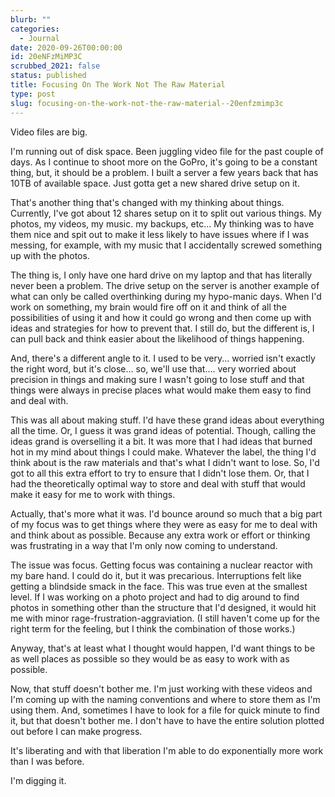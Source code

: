 ```yaml
---
blurb: ""
categories:
  - Journal
date: 2020-09-26T00:00:00
id: 20eNFzMiMP3C
scrubbed_2021: false
status: published
title: Focusing On The Work Not The Raw Material
type: post
slug: focusing-on-the-work-not-the-raw-material--20enfzmimp3c
---
```


Video files are big.

I'm running out of disk space. Been juggling video file for the past couple of days. As I continue to shoot more on the GoPro, it's going to be a constant thing, but, it should be a problem. I built a server a few years back that has 10TB of available space. Just gotta get a new shared drive setup on it. 

That's another thing that's changed with my thinking about things. Currently, I've got about 12 shares setup on it to split out various things. My photos, my videos, my music. my backups, etc... My thinking was to have them nice and spit out to make it less likely to have issues where if I was messing, for example, with my music that I accidentally screwed something up with the photos. 

The thing is, I only have one hard drive on my laptop and that has literally never been a problem. The drive setup on the server is another example of what can only be called overthinking during my hypo-manic days. When I'd work on something, my brain would fire off on it and think of all the possibilities of using it and how it could go wrong and then come up with ideas and strategies for how to prevent that. I still do, but the different is, I can pull back and think easier about the likelihood of things happening. 

And, there's a different angle to it. I used to be very... worried isn't exactly the right word, but it's close... so, we'll use that.... very worried about precision in things and making sure I wasn't going to lose stuff and that things were always in precise places what would make them easy to find and deal with. 

This was all about making stuff. I'd have these grand ideas about everything all the time. Or, I guess it was grand ideas of potential. Though, calling the ideas grand is overselling it a bit. It was more that I had ideas that burned hot in my mind about things I could make. Whatever the label, the thing I'd think about is the raw materials and that's what I didn't want to lose. So, I'd got to all this extra effort to try to ensure that I didn't lose them. Or, that I had the theoretically optimal way to store and deal with stuff that would make it easy for me to work with things. 

Actually, that's more what it was. I'd bounce around so much that a big part of my focus was to get things where they were as easy for me to deal with and think about as possible. Because any extra work  or effort or thinking was frustrating in a way that I'm only now coming to understand. 

The issue was focus. Getting focus was containing a nuclear reactor with my bare hand. I could do it, but it was precarious. Interruptions felt like getting a blindside smack in the face. This was true even at the smallest level. If I was working on a photo project and had to dig around to find photos in something other than the structure that I'd designed, it would hit me with minor rage-frustration-aggraviation. (I still haven't come up for the right term for the feeling, but I think the combination of those works.)

Anyway, that's at least what I thought would happen, I'd want things to be as well places as possible so they would be as easy to work with as possible. 

Now, that stuff doesn't bother me. I'm just working with these videos and I'm coming up with the naming conventions and where to store them as I'm using them. And, sometimes I have to look for a file for quick minute to find it, but that doesn't bother me. I don't have to have the entire solution plotted out before I can make progress. 

It's liberating and with that liberation I'm able to do exponentially more work than I was before. 

I'm digging it.